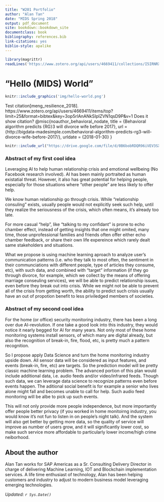 ```yaml
---
title: "W201 Portfolio"
author: "Alan Tan"
date: "MIDS Spring 2018"
output: pdf_document
site: bookdown::bookdown_site
documentclass: book
bibliography: references.bib
link-citations: yes
biblio-style: apalike
---
```


<!-- This won't be displayed but it will initialize your R session. Add any R libraries you need here. -->
```r
library(magrittr)
readLines('https://www.zotero.org/api/users/4669411/collections/I5IRNRX3/items/top?limit=25&format=bibtex&key=3op5rlAnANkSIpIZVN1qsD9P&v=1') %>% writeLines('references.bib')
```


# "Hello (MIDS) World"  {-}

<!-- You can include images saved within your repo... -->
```r
knitr::include_graphics('img/hello-world.png')
```

Test citation[meng_resilience_2018]. 
https://www.zotero.org/api/users/4669411/items/top?limit=25&format=bibtex&key=3op5rlAnANkSIpIZVN1qsD9P&v=1
Does it show citation? 
@misc{noauthor_behavioral_nodate,
	title = {Behavioral algorithm predicts {RG}3 will divorce wife before 2017},
	url = {http://bigdata-madesimple.com/behavioral-algorithm-predicts-rg3-will-divorce-wife-before-2017/},
	urldate = {2018-01-30}
}


<!-- Below this line is just examples of how you can embed video from Google Drive. First you have to enable sharing, then just get the object ID which is that long string between d/ and /preview and will also be appended to any sharing link you generate for your video. -->
<p>
```r
knitr::include_url("https://drive.google.com/file/d/0B6bobRDQR96iVEV3SXJJal9CczQ/preview")
```

### Abstract of my first cool idea {-}

Leveraging AI to help human relationship crisis and emotional wellbeing (No Facebook research involved).
AI has been mainly portraited as human existatial threat.  However, it also has great potential for helping people, especially for those situations where "other people" are less likely to offer help. 

We know human relationship go through crisis.  While "relationship consuling" exists, usually people would not explicitly seek such help, until they realize the seriousness of the crisis, which often means, it's already too late. 

For more casual "help", like "talking to my confidant" is prone to echo chamber effect, instead of getting insights that one might omited, many time, those unprofessional families and friends often offer either echo chamber feedback, or share their own life expereince which rarely dealt same stakeholders and situations. 

What we propose is using machine learning aproach to analyze user's communication patterns (i.e. who they talk to most often, the sentiment in their communciations with different people, type of articles they consume, etc), with such data, and combined with "target" information (if they go through divorce, for example, which we collect by the means of offering marriage conseuling services), we will be able to predict relationship issues, even before they break out into crisis.  While we might not be able to prevent all of the crisis from getting worth, the ability to predict such crisis usually have an out of propotion benefit to less priviledged members of societies. 

### Abstract of my second cool idea {-}

For the home (or office) security monitoring industry, there has been a long over due AI-revolution.  If one take a good look into this industry, they would notice it nearly begged for AI for many years. 
Not only most of these home monitoring systems install sensors, of which many are digital already, but also the recognition of break-in, fire, flood, etc, is pretty much a pattern recognition. 

So I propose apply Data Science and turn the home monitoring industry upside down.  All sensor data will be considered as input features, and events (break-in, fire, etc) are targets.  So the prediction model will be pretty classic machine learning problem.  The advanced portion of this plan would include additional data, i.e. audio feeds and/or video/infrared feeds.  Though such data, we can leverage data science to recognize patterns even before events happen.  The aditional social benefit is for example a senior who lives alone might fall and becomes unable to call for help. Such audio feed monitoring will be albe to pick up such events.  

This will not only provide more people independence, but more importantly offer people better privacy (if you worked in home monitoirng industry, you would know it's not fun to listen in on people's night talk). 
And the system will also get better by getting more data, so the quality of service will improve as number of users grow, and it will significantly lower cost, so make such service more affordable to particularly lower income/high crime neiborhood. 



## About the author {-}

Alan Tan works for SAP Americas as a Sr. Consulting Delivery Director in charge of delivering Machine Learning, IOT and Blockchain implementation services.  A life time enthusiast of technology, Alan has been helping customers and industry to adjust to modern business model leveraging emerging technologies. 


*Updated: `r Sys.Date()`*
